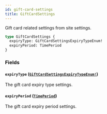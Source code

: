 ```yaml
---
id: gift-card-settings
title: GiftCardSettings
---
```


Gift card related settings from site settings.

```graphql
type GiftCardSettings {
  expiryType: GiftCardSettingsExpiryTypeEnum!
  expiryPeriod: TimePeriod
}
```

### Fields

#### `expiryType` ([`GiftCardSettingsExpiryTypeEnum!`](/developer/api-reference/enums/gift-card-settings-expiry-type-enum))

The gift card expiry type settings.

#### `expiryPeriod` ([`TimePeriod`](/developer/api-reference/objects/time-period))

The gift card expiry period settings.
